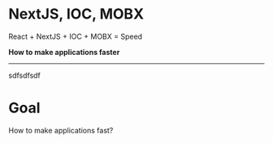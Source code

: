 

# NextJS, IOC, MOBX

<div style={{
  padding: '20px',
  backgroundColor: 'tomato',
  color: 'white',
  fontWeight: 800,
  fontSize: '40px',
}}>
  React + NextJS + IOC + MOBX = Speed
</div>

**How to make applications faster**

---

<Panel>
  sdfsdfsdf
</Panel>

# Goal

How to make applications fast?